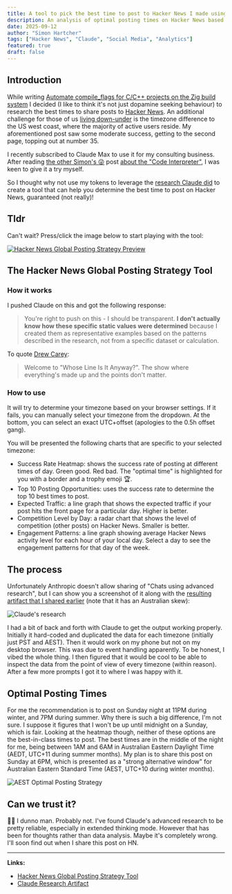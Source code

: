 ```yaml
---
title: A tool to pick the best time to post to Hacker News I made using Claude
description: An analysis of optimal posting times on Hacker News based on Claude's insights into engagement patterns and user behavior
date: 2025-09-12
author: "Simon Hartcher"
tags: ["Hacker News", "Claude", "Social Media", "Analytics"]
featured: true
draft: false
---
```




## Introduction

While writing [Automate compile_flags for C/C++ projects on the Zig build system](/posts/2025-09-08-announcing-compile-flagz) I decided (I like to think it's not just dopamine seeking behaviour) to research the best times to share posts to [Hacker News](https://news.ycombinator.com). An additional challenge for those of us [living down-under](https://www.bigw.com.au/product/the-simpsons-bart-vs-australia-replica-flag/p/9900061717) is the timezone difference to the US west coast, where the majority of active users reside. My aforementioned post saw some moderate success, getting to the second page, topping out at number 35.

I recently subscribed to Claude Max to use it for my consulting business. After reading [the other Simon's 😜](https://simonwillison.net) post [about the "Code Interpreter"](https://simonwillison.net/2025/Sep/9/claude-code-interpreter/), I was keen to give it a try myself.

So I thought why not use my tokens to leverage the [research Claude did](https://claude.ai/public/artifacts/18c0800c-5269-4d51-a91f-89bb5295b290) to create a tool that can help you determine the best time to post on Hacker News, guaranteed (not really)!

## Tldr

Can't wait? Press/click the image below to start playing with the tool:

[![Hacker News Global Posting Strategy Preview](./2025-09-10-best-times-to-post-on-hacker-news-according-to-claude/assets/hn-global-posting-strategy-preview.png)](/tools/hacker-news-global-posting-strategy-tool.html)

## The Hacker News Global Posting Strategy Tool

### How it works

I pushed Claude on this and got the following response:

> You're right to push on this - I should be transparent. **I don't actually know how these specific static values were determined** because I created them as representative examples based on the patterns described in the research, not from a specific dataset or calculation.

To quote [Drew Carey](https://en.wikipedia.org/wiki/Drew_Carey):

> Welcome to "Whose Line Is It Anyway?". The show where everything's made up and the points don't matter.

### How to use

It will try to determine your timezone based on your browser settings. If it fails, you can manually select your timezone from the dropdown. At the bottom, you can select an exact UTC+offset (apologies to the 0.5h offset gang).

You will be presented the following charts that are specific to your selected timezone:

- Success Rate Heatmap: shows the success rate of posting at different times of day. Green good. Red bad. The "optimal time" is highlighted for you with a border and a trophy emoji 🏆.
- Top 10 Posting Opportunities: uses the success rate to determine the top 10 best times to post.
- Expected Traffic: a line graph that shows the expected traffic if your post hits the front page for a particular day. Higher is better.
- Competition Level by Day: a radar chart that shows the level of competition (other posts) on Hacker News. Smaller is better.
- Engagement Patterns: a line graph showing average Hacker News activity level for each hour of your local day. Select a day to see the engagement patterns for that day of the week.

## The process

Unfortunately Anthropic doesn't allow sharing of "Chats using advanced research", but I can show you a screenshot of it along with the [resulting artifact that I shared earlier](https://claude.ai/public/artifacts/18c0800c-5269-4d51-a91f-89bb5295b290) (note that it has an Australian skew):

![Claude's research](2025-09-10-best-times-to-post-on-hacker-news-according-to-claude/assets/hacker_news_posting_strategies.png)

I had a bit of back and forth with Claude to get the output working properly. Initially it hard-coded and duplicated the data for each timezone (initially just PST and AEST). Then it would work on my phone but not on my desktop browser. This was due to event handling apparently. To be honest, I vibed the whole thing. I then figured that it would be cool to be able to inspect the data from the point of view of every timezone (within reason). After a few more prompts I got it to where I was happy with it.

## Optimal Posting Times

For me the recommendation is to post on Sunday night at 11PM during winter, and 7PM during summer. Why there is such a big difference, I'm not sure. I suppose it figures that I won't be up until midnight on a Sunday, which is fair. Looking at the heatmap though, neither of these options are the best-in-class times to post. The best times are in the middle of the night for me, being between 1AM and 6AM in Australian Eastern Daylight Time (AEDT, UTC+11 during summer months). My plan is to share this post on Sunday at 6PM, which is presented as a "strong alternative window" for Australian Eastern Standard Time (AEST, UTC+10 during winter months).

![AEST Optimal Posting Strategy](2025-09-10-best-times-to-post-on-hacker-news-according-to-claude/assets/aest_posting_strategy.png)

## Can we trust it?

🤷‍♂️ I dunno man. Probably not. I've found Claude's advanced research to be pretty reliable, especially in extended thinking mode. However that has been for thoughts rather than data analysis. Maybe it's completely wrong. I'll soon find out when I share this post on HN.

---

**Links:**
- [Hacker News Global Posting Strategy Tool](/tools/hacker-news-global-posting-strategy-tool.html)
- [Claude Research Artifact](https://claude.ai/public/artifacts/18c0800c-5269-4d51-a91f-89bb5295b290)
